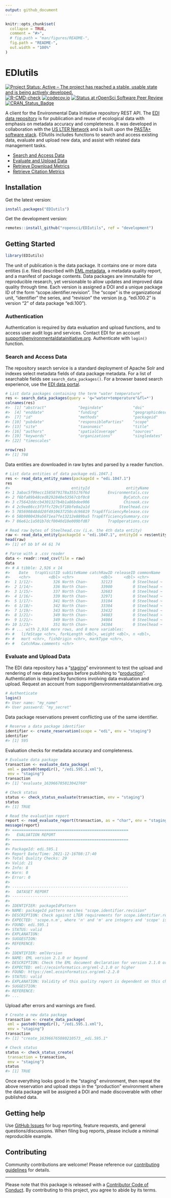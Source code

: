 ```yaml
---
output: github_document
---
```


<!-- README.md is generated from README.Rmd. Please edit that file -->

```r
knitr::opts_chunk$set(
  collapse = TRUE,
  comment = "#>",
  # fig.path = "man/figures/README-",
  fig.path = "README-",
  out.width = "100%"
)
```

# EDIutils

<!-- badges: start -->
[![Project Status: Active – The project has reached a stable, usable state and is being actively developed.](https://www.repostatus.org/badges/latest/active.svg)](https://www.repostatus.org/#active)
[![R-CMD-check](https://github.com/ropensci/EDIutils/workflows/R-CMD-check/badge.svg)](https://github.com/ropensci/EDIutils/actions)
[![codecov.io](https://codecov.io/gh/ropensci/EDIutils/branch/main/graph/badge.svg)](https://codecov.io/github/ropensci/EDIutils?branch=main)
[![Status at rOpenSci Software Peer Review](https://badges.ropensci.org/498_status.svg)](https://github.com/ropensci/software-review/issues/498)
[![CRAN_Status_Badge](http://www.r-pkg.org/badges/version/EDIutils)](https://cran.r-project.org/package=EDIutils)
<!-- badges: end -->

A client for the Environmental Data Initiative repository REST API. The [EDI data repository](https://portal.edirepository.org/nis/home.jsp) is for publication and reuse of ecological data with emphasis on metadata accuracy and completeness. It was developed in collaboration with the [US LTER Network](https://lternet.edu/) and is built upon the [PASTA+ software stack](https://pastaplus-core.readthedocs.io/en/latest/index.html#). EDIutils includes functions to search and access existing data, evaluate and upload new data, and assist with related data management tasks.

- [Search and Access Data](https://docs.ropensci.org/EDIutils/articles/search_and_access.html)
- [Evaluate and Upload Data](https://docs.ropensci.org/EDIutils/articles/evaluate_and_upload.html)
- [Retrieve Download Metrics](https://docs.ropensci.org/EDIutils/articles/retrieve_downloads.html)
- [Retrieve Citation Metrics](https://docs.ropensci.org/EDIutils/articles/retrieve_citations.html)

## Installation

Get the latest version:
```r
install.packages("EDIutils")
```

Get the development version:
```r
remotes::install_github("ropensci/EDIutils", ref = "development")
```

## Getting Started

```r
library(EDIutils)
```

The unit of publication is the data package. It contains one or more data entities (i.e. files) described with [EML metadata](https://eml.ecoinformatics.org/), a metadata quality report, and a manifest of package contents. Data packages are immutable for reproducible research, yet versionable to allow updates and improved data quality through time. Each version is assigned a DOI and a unique package ID of the form "scope.identifier.revision". The "scope" is the organizational unit, "identifier" the series, and "revision" the version (e.g. "edi.100.2" is version "2" of data package "edi.100").

### Authentication

Authentication is required by data evaluation and upload functions, and to 
access user audit logs and services. Contact EDI for an account 
<support@environmentaldatainitiative.org>. Authenticate with `login()` 
function.

### Search and Access Data

The repository search service is a standard deployment of Apache Solr and indexes select metadata fields of data package metadata. For a list of searchable fields see `search_data_packages()`. For a browser based search experience, use the [EDI data portal](https://portal.edirepository.org/nis/advancedSearch.jsp).

```r
# List data packages containing the term "water temperature"
res <- search_data_packages(query = 'q="water+temperature"&fl=*')
colnames(res)
#>  [1] "abstract"              "begindate"             "doi"                  
#>  [4] "enddate"               "funding"               "geographicdescription"
#>  [7] "id"                    "methods"               "packageid"            
#> [10] "pubdate"               "responsibleParties"    "scope"                
#> [13] "site"                  "taxonomic"             "title"                
#> [16] "authors"               "spatialCoverage"       "sources"              
#> [19] "keywords"              "organizations"         "singledates"          
#> [22] "timescales"

nrow(res)
#> [1] 798
```

Data entities are downloaded in raw bytes and parsed by a reader function.

```r
# List data entities of data package edi.1047.1
res <- read_data_entity_names(packageId = "edi.1047.1")
res
#>                           entityId                entityName
#> 1 3abac5f99ecc1585879178a355176f6d        Environmentals.csv
#> 2 f6bfa89b48ced8292840e53567cbf0c8               ByCatch.csv
#> 3 c75642ddccb4301327b4b1a86bdee906               Chinook.csv
#> 4 2c9ee86cc3f3ffc729c5f18bfe0a2a1d             Steelhead.csv
#> 5 785690848dd20f4910637250cdc96819 TrapEfficiencyRelease.csv
#> 6 58b9000439a5671ea7fe13212e889ba5 TrapEfficiencySummary.csv
#> 7 86e61c1a501b7dcf0040d10e009bfd87        TrapOperations.csv

# Read raw bytes of Steelhead.csv (i.e. the 4th data entity)
raw <- read_data_entity(packageId = "edi.1047.1", entityId = res$entityId[4])
head(raw)
#> [1] ef bb bf 44 61 74

# Parse with a .csv reader
data <- readr::read_csv(file = raw)
data
#> # A tibble: 2,926 x 14
#>    Date   trapVisitID subSiteName catchRawID releaseID commonName 
#>    <chr>        <dbl> <chr>            <dbl>     <dbl> <chr>      
#>  1 1/12/~         326 North Chan~      32123         0 Steelhead ~
#>  2 1/14/~         336 North Chan~      33980         0 Steelhead ~
#>  3 1/15/~         337 North Chan~      32683         0 Steelhead ~
#>  4 1/16/~         339 North Chan~      32971         0 Steelhead ~
#>  5 1/17/~         341 North Chan~      33104         0 Steelhead ~
#>  6 1/18/~         342 North Chan~      33304         0 Steelhead ~
#>  7 1/19/~         343 North Chan~      33432         0 Steelhead ~
#>  8 1/21/~         349 North Chan~      34083         0 Steelhead ~
#>  9 1/21/~         349 North Chan~      34084         0 Steelhead ~
#> 10 1/23/~         351 North Chan~      34384         0 Steelhead ~
#> # ... with 2,916 more rows, and 8 more variables:
#> #   lifeStage <chr>, forkLength <dbl>, weight <dbl>, n <dbl>,
#> #   mort <chr>, fishOrigin <chr>, markType <chr>,
#> #   CatchRaw.comments <chr>
```

### Evaluate and Upload Data

The EDI data repository has a "[staging](https://portal-s.edirepository.org/nis/home.jsp)" environment to test the upload and rendering of new data packages before publishing to "[production](https://portal.edirepository.org/nis/home.jsp)". Authentication is required by functions involving data evaluation and upload. Request an account from support@environmentaldatainitiative.org.

```r
# Authenticate
login()
#> User name: "my_name"
#> User password: "my_secret"
```

Data package reservations prevent conflicting use of the same identifier.

```r
# Reserve a data package identifier
identifier <- create_reservation(scope = "edi", env = "staging")
identifier
#> [1] 595
```

Evaluation checks for metadata accuracy and completeness.

```r

# Evaluate data package
transaction <- evaluate_data_package(
 eml = paste0(tempdir(), "/edi.595.1.xml"), 
 env = "staging")
transaction
#> [1] "evaluate_163966785813042760"

# Check status
status <- check_status_evaluate(transaction, env = "staging")
status
#> [1] TRUE

# Read the evaluation report
report <- read_evaluate_report(transaction, as = "char", env = "staging")
message(report)
#> ===================================================
#>   EVALUATION REPORT
#> ===================================================
#>   
#> PackageId: edi.595.1
#> Report Date/Time: 2021-12-16T08:17:40
#> Total Quality Checks: 29
#> Valid: 21
#> Info: 8
#> Warn: 0
#> Error: 0
#> 
#> ---------------------------------------------------
#>   DATASET REPORT
#> ---------------------------------------------------
#>   
#> IDENTIFIER: packageIdPattern
#> NAME: packageId pattern matches "scope.identifier.revision"
#> DESCRIPTION: Check against LTER requirements for scope.identifier.revision
#> EXPECTED: 'scope.n.m', where 'n' and 'm' are integers and 'scope' is one ...
#> FOUND: edi.595.1
#> STATUS: valid
#> EXPLANATION: 
#> SUGGESTION: 
#> REFERENCE: 
#> 
#> IDENTIFIER: emlVersion
#> NAME: EML version 2.1.0 or beyond
#> DESCRIPTION: Check the EML document declaration for version 2.1.0 or higher
#> EXPECTED: eml://ecoinformatics.org/eml-2.1.0 or higher
#> FOUND: https://eml.ecoinformatics.org/eml-2.2.0
#> STATUS: valid
#> EXPLANATION: Validity of this quality report is dependent on this check ...
#> SUGGESTION: 
#> REFERENCE: 
#> ...
```

Upload after errors and warnings are fixed.

```r
# Create a new data package
transaction <- create_data_package(
 eml = paste0(tempdir(), "/edi.595.1.xml"), 
 env = "staging")
transaction
#> [1] "create_163966765080210573__edi.595.1"

# Check status
status <- check_status_create(
 transaction = transaction, 
 env = "staging")
status
#> [1] TRUE
```

Once everything looks good in the "staging" environment, then repeat the above reservation and upload steps in the "production" environment where the data package will be assigned a DOI and made discoverable with other published data.

## Getting help

Use [GitHub Issues](https://github.com/ropensci/EDIutils/issues) for bug reporting, feature requests, and general questions/discussions. When filing bug reports, please include a minimal reproducible example.

## Contributing

Community contributions are welcome! Please reference our [contributing guidelines](https://github.com/ropensci/EDIutils/blob/master/CONTRIBUTING.md) for details.

-----

Please note that this package is released with a [Contributor Code of Conduct](https://ropensci.org/code-of-conduct/). By contributing to this project, you agree to abide by its terms.
